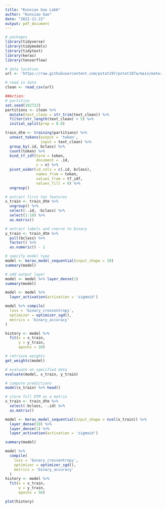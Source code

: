 ```yaml
---
title: "Kunxiao Gao Lab6"
author: "Kunxiao Gao"
date: "2022-11-22"
output: pdf_document
---
```


```r
# packages
library(tidyverse)
library(tidymodels)
library(tidytext)
library(keras)
library(tensorflow)

# data location
url <- 'https://raw.githubusercontent.com/pstat197/pstat197a/main/materials/labs/lab6-nn/data/claims-clean.csv'

# read in data
clean <- read_csv(url)
```

```r
##Action:
# partition
set.seed(102722)
partitions <- clean %>%
  mutate(text_clean = str_trim(text_clean)) %>%
  filter(str_length(text_clean) > 5) %>%
  initial_split(prop = 0.8)

train_dtm <- training(partitions) %>%
  unnest_tokens(output = 'token', 
                input = text_clean) %>%
  group_by(.id, bclass) %>%
  count(token) %>%
  bind_tf_idf(term = token, 
              document = .id, 
              n = n) %>%
  pivot_wider(id_cols = c(.id, bclass), 
              names_from = token, 
              values_from = tf_idf,
              values_fill = 0) %>%
  ungroup()
```

```r
# extract first ten features
x_train <- train_dtm %>%
  ungroup() %>%
  select(-.id, -bclass) %>%
  select(1:10) %>%
  as.matrix()

# extract labels and coerce to binary
y_train <- train_dtm %>% 
  pull(bclass) %>%
  factor() %>%
  as.numeric() - 1
```

```r
# specify model type
model <- keras_model_sequential(input_shape = 10)
summary(model)

# add output layer
model <- model %>% layer_dense(1) 
summary(model)

model <- model %>% 
  layer_activation(activation = 'sigmoid')

model %>% compile(
  loss = 'binary_crossentropy',
  optimizer = optimizer_sgd(),
  metrics = 'binary_accuracy'
)

history <- model %>%
  fit(x = x_train, 
      y = y_train,
      epochs = 10)
```

```r
# retrieve weights
get_weights(model)

# evaluate on specified data
evaluate(model, x_train, y_train)

# compute predictions
model(x_train) %>% head()
```

```r
# store full DTM as a matrix
x_train <- train_dtm %>%
  select(-bclass, -.id) %>%
  as.matrix()

model <- keras_model_sequential(input_shape = ncol(x_train)) %>%
  layer_dense(10) %>%
  layer_dense(1) %>%
  layer_activation(activation = 'sigmoid')

summary(model)
```


```r
model %>%
  compile(
    loss = 'binary_crossentropy',
    optimizer = optimizer_sgd(),
    metrics = 'binary_accuracy'
  )
history <- model %>%
  fit(x = x_train,
      y = y_train,
      epochs = 50)

plot(history)
```

